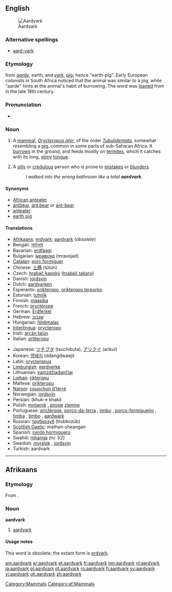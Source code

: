 {{wikipedia}}
{{wikisource1911Enc|Aard-vark}}
==English==
[[Image:Erdferkel-drawing.jpg|thumb|right|Aardvark]]

===Alternative spellings===
*[[aard-vark]]

===Etymology===
{{Af.}} from ''[[aarde]]'', earth, and ''[[vark]]'', [[pig]]; hence "earth-pig". Early European colonists in South Africa noticed that the animal was similar to a pig, while "aarde" hints at the animal's habit of burrowing. The word was [[loan]]ed from {{Af.}} in the late 18th century.

===Pronunciation===
*{{i|[[RP]]}} {{IPA|/ɑːdvɑːk/}}

===Noun===
{{en-noun}}

# {{zoology}} A [[mammal]], ''[[Orycteropus afer]]'', of the order ''[[Tubulidentata]]'', somewhat resembling a [[pig]], common in some parts of sub-Saharan Africa.  It [[burrow]]s in the ground, and feeds mostly on [[termite]]s, which it catches with its long, [[slimy]] [[tongue]].
# {{slang|particularly in the southeast|_|US}} A [[silly]] or [[credulous]] person who is prone to [[mistakes]] or [[blunders]].
#: ''I walked into the wrong bathroom like a total '''aardvark'''.''

====Synonyms====
*[[African anteater]]
*[[antbear]], [[ant bear]] or [[ant-bear]] 
*[[anteater]]
*[[earth pig]]

====Translations====
{{trans-top|mammal}}
*[[Afrikaans]]: [[erdvark]]; [[aardvark#Afrikaans|aardvark]] (''obsolete'')
*Bengali: [[আর্ডভার্ক]]
*Bavarian: [[erdfàggi]]
*Bulgarian: [[мравояд]] (mravojad) {{m}}
*[[Catalan]]: [[porc formiguer]] {{m}}
*Chinese: [[土豚]] (tǔtún)
*Czech: [[hrabáč kapský]] ([[hrabáč takaru]]) {{m}}
*Danish: [[jordsvin]] {{n}}
*Dutch: [[aardvarken]] {{n}}
*Esperanto: [[orikteropo]], [[orikteropo terporko]]
*Estonian: [[tuhnik]]
*Finnish: [[maasika#Finnish|maasika]]
*French: [[oryctérope]] {{m}}
*German: [[Erdferkel]] {{n}}
*Hebrew: [[שנבוב]] {{m}}
*Hungarian: [[földimalac]]
*[[Interlingua]]: [[orycteropo]]
*Irish: [[arcán talún]] {{m}}
*Italian: [[oritteropo]] {{m}}
{{trans-mid}}
*Japanese: [[ツチブタ]] (tsuchibuta), [[アリクイ]] (arikui)
*Korean: [[땅돼지]] (ddangdwaeji)
*Latin: [[orycteropus]] {{m}}
*[[Limburgish]]: [[eerdverke]]
*Lithuanian: [[vamzdžiadančiai]] {{g|Lithuanian}}
*[[Lojban]]: [[rikteropu]]
*Maltese: [[orikteropu]] {{m}}
*[[Narom]]: [[couochon d'tèrre|couochon d’tèrre]] {{m}}
*Norwegian: [[jordsvin]] {{n}}
*Persian: {{FAchar|[[خوک خاکی]]}} (khuk-e khaki)
*Polish: [[mrównik]] {{m}}, [[prosię]] [[ziemny|ziemne]] {{n}}
*Portuguese: [[oricterope]], [[porco-da-terra]] {{m}}, [[jimbo]] {{m}}, [[porco-formigueiro]] {{m}}, [[timba]] {{f}}, [[timbo]] {{m}}, [[aardwark]] {{m}}
*Russian: [[трубкозуб]] (trubkozúb) {{m}}
*[[Scottish Gaelic]]: mathan-sheangan {{m}}
*Spanish: [[cerdo hormiguero]] {{m}}
*Swahili: [[mhanga]] ''(nc 1/2)''
*Swedish: [[myrslok]] {{c}}, [[jordsvin]] {{n}}
*Turkish: aardvark
{{trans-bottom}}

[[Category:Mammals]]

----

==Afrikaans==

===Etymology===
From {{D.|af}}.

===Noun===
'''aardvark'''

# {{obsolete|lang=af}} [[#English|aardvark]]

====Usage notes====
This word is obsolete; the extant form is [[erdvark]].

[[Category:af:Mammals]]

[[am:aardvark]]
[[ar:aardvark]]
[[et:aardvark]]
[[fr:aardvark]]
[[mn:aardvark]]
[[nl:aardvark]]
[[ja:aardvark]]
[[pl:aardvark]]
[[pt:aardvark]]
[[ro:aardvark]]
[[fi:aardvark]]
[[sv:aardvark]]
[[vi:aardvark]]
[[uk:aardvark]]
[[zh:aardvark]]